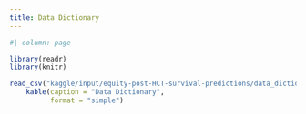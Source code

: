 ```yaml
---
title: Data Dictionary
---
```


```r
#| column: page

library(readr)
library(knitr)

read_csv("kaggle/input/equity-post-HCT-survival-predictions/data_dictionary.csv") |>
    kable(caption = "Data Dictionary",
          format = "simple")
```
